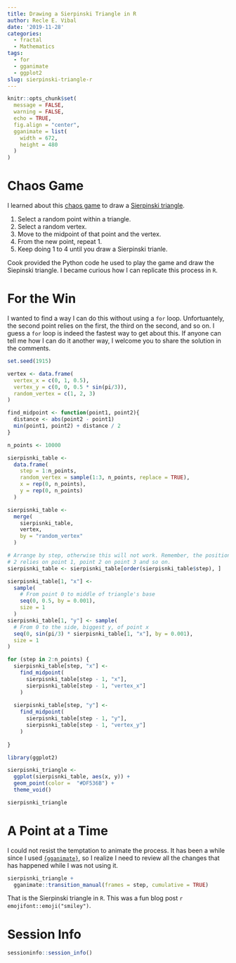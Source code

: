 ```yaml
---
title: Drawing a Sierpinski Triangle in R
author: Recle E. Vibal
date: '2019-11-28'
categories:
  - fractal
  - Mathematics
tags:
  - for
  - gganimate
  - ggplot2
slug: sierpinski-triangle-r
---
```


```r

knitr::opts_chunk$set(
  message = FALSE,
  warning = FALSE,
  echo = TRUE,
  fig.align = "center",
  gganimate = list(
    width = 672,
    height = 480
  )
)

```


# Chaos Game

I learned about this [chaos game](https://www.johndcook.com/blog/2017/07/08/the-chaos-game-and-the-sierpinski-triangle/) to draw a [Sierpinski triangle](https://en.wikipedia.org/wiki/Sierpi%C5%84ski_triangle).

1. Select a random point within a triangle.
2. Select a random vertex.
3. Move to the midpoint of that point and the vertex.
4. From the new point, repeat 1.
5. Keep doing 1 to 4 until you draw a Sierpinski trianle.

Cook provided the Python code he used to play the game and draw the Siepinski triangle. I became curious how I can replicate this process in `R`.

# For the Win

I wanted to find a way I can do this without using a `for` loop. Unfortuantely, the second point relies on the first, the third on the second, and so on. I guess a `for` loop is indeed the fastest way to get about this. If anyone can tell me how I can do it another way, I welcome you to share the solution in the comments.

```r

set.seed(1915)

vertex <- data.frame(
  vertex_x = c(0, 1, 0.5),
  vertex_y = c(0, 0, 0.5 * sin(pi/3)),
  random_vertex = c(1, 2, 3)
)

find_midpoint <- function(point1, point2){
  distance <- abs(point2 - point1)
  min(point1, point2) + distance / 2
}

n_points <- 10000

sierpisnki_table <- 
  data.frame(
    step = 1:n_points,
    random_vertex = sample(1:3, n_points, replace = TRUE),
    x = rep(0, n_points),
    y = rep(0, n_points)
  )

sierpisnki_table <- 
  merge(
    sierpisnki_table,
    vertex,
    by = "random_vertex"
  )

# Arrange by step, otherwise this will not work. Remember, the position of point
# 2 relies on point 1, point 2 on point 3 and so on.
sierpisnki_table <- sierpisnki_table[order(sierpisnki_table$step), ]

sierpisnki_table[1, "x"] <- 
  sample(
    # From point 0 to middle of triangle's base
    seq(0, 0.5, by = 0.001), 
    size = 1
  )
sierpisnki_table[1, "y"] <- sample(
  # From 0 to the side, biggest y, of point x
  seq(0, sin(pi/3) * sierpisnki_table[1, "x"], by = 0.001), 
  size = 1
)

for (step in 2:n_points) {
  sierpisnki_table[step, "x"] <-
    find_midpoint(
      sierpisnki_table[step - 1, "x"], 
      sierpisnki_table[step - 1, "vertex_x"]
    )
  
  sierpisnki_table[step, "y"] <-
    find_midpoint(
      sierpisnki_table[step - 1, "y"], 
      sierpisnki_table[step - 1, "vertex_y"]
    )
  
}

library(ggplot2)

sierpisnki_triangle <- 
  ggplot(sierpisnki_table, aes(x, y)) + 
  geom_point(color =  "#DF536B") +
  theme_void()

sierpisnki_triangle

```

# A Point at a Time

I could not resist the temptation to animate the process. It has been a while since I used [`{gganimate}`](https://gganimate.com/index.html), so I realize I need to review all the changes that has happened while I was not using it.

```r

sierpisnki_triangle +
  gganimate::transition_manual(frames = step, cumulative = TRUE)

```

That is the Sierpinski triangle in `R`. This was a fun blog post `r emojifont::emoji("smiley")`.

# Session Info

```r

sessioninfo::session_info()

```
